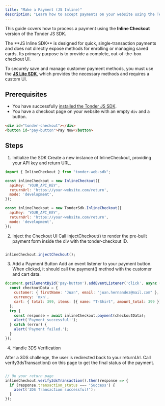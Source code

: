 ```yaml
---
title: "Make a Payment (JS Inline)"
description: "Learn how to accept payments on your website using the Tonder JS Inline SDK."
---
```


This guide covers how to process a payment using the **Inline Checkout** version of the Tonder JS SDK.

<Info>
The **JS Inline SDK** is designed for quick, single-transaction payments and does not directly expose methods for enrolling or managing saved cards. Its primary purpose is to provide a complete, out-of-the-box checkout UI.

To securely save and manage customer payment methods, you must use the **[JS Lite SDK](/sdk-integration/web/js-lite/enroll-payment-method)**, which provides the necessary methods and requires a custom UI.
</Info>


## Prerequisites

-   You have successfully [installed the Tonder JS SDK](/sdk-integration/web/js-inline/installation).
-   You have a checkout page on your website with an empty `div` and a button.

```html
<div id="tonder-checkout"></div>
<button id="pay-button">Pay Now</button>
```

## Steps

1. Initialize the SDK
Create a new instance of InlineCheckout, providing your API key and return URL.

<CodeGroup>

```javascript npm package option
import { InlineCheckout } from "tonder-web-sdk";

const inlineCheckout = new InlineCheckout({
  apiKey: 'YOUR_API_KEY',
  returnUrl: 'https://your-website.com/return',
  mode: 'development',
});
```

```javascript script tag option
const inlineCheckout = new TonderSdk.InlineCheckout({
  apiKey: 'YOUR_API_KEY',
  returnUrl: 'https://your-website.com/return',
  mode: 'development',
});
```

</CodeGroup>

2. Inject the Checkout UI
Call injectCheckout() to render the pre-built payment form inside the div with the tonder-checkout ID.

```javascript

inlineCheckout.injectCheckout();
```
3. Add a Payment Button
Add an event listener to your payment button. When clicked, it should call the payment() method with the customer and cart data.

```javascript
document.getElementById('pay-button').addEventListener('click', async () => {
  const checkoutData = {
    customer: { firstName: "Juan", email: "juan.hernandez@mail.com" },
    currency: 'mxn',
    cart: { total: 399, items: [{ name: "T-Shirt", amount_total: 399 }] }
  };
  try {
    const response = await inlineCheckout.payment(checkoutData);
    alert('Payment successful!');
  } catch (error) {
    alert('Payment failed.');
  }
});
```

4. Handle 3DS Verification

After a 3DS challenge, the user is redirected back to your returnUrl. Call verify3dsTransaction() on this page to get the final status of the payment.

```javascript

// On your return page
inlineCheckout.verify3dsTransaction().then(response => {
  if (response.transaction_status === 'Success') {
    alert('3DS Transaction successful!');
  }
});
```